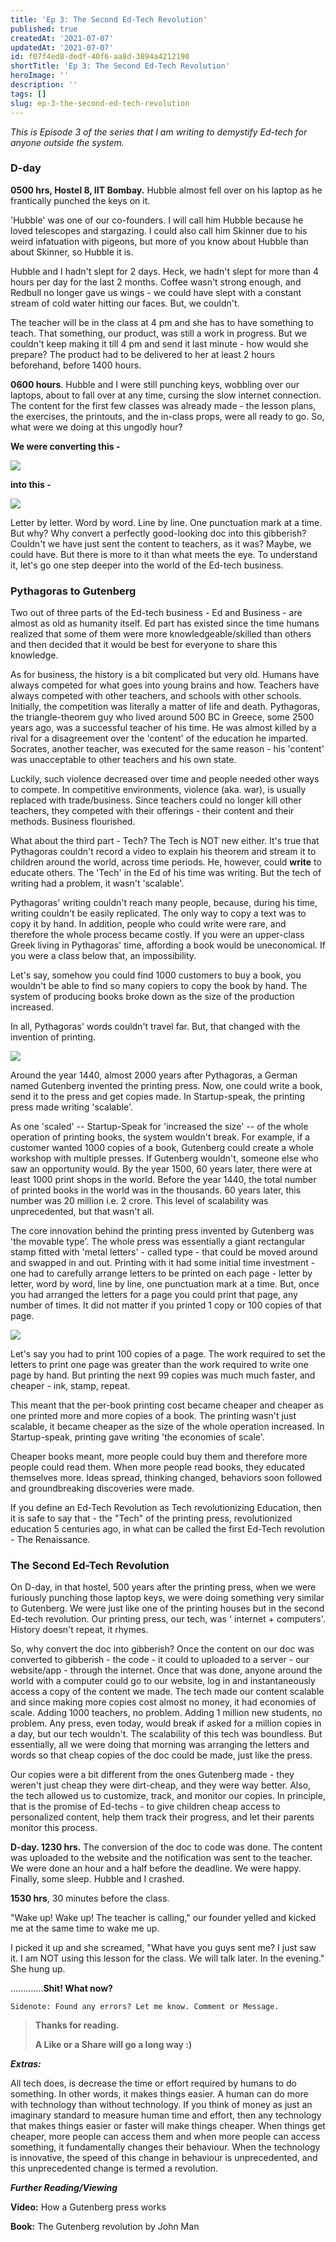```yaml
---
title: 'Ep 3: The Second Ed-Tech Revolution'
published: true
createdAt: '2021-07-07'
updatedAt: '2021-07-07'
id: f07f4ed8-dedf-40f6-aa8d-3894a4212190
shortTitle: 'Ep 3: The Second Ed-Tech Revolution'
heroImage: ''
description: ''
tags: []
slug: ep-3-the-second-ed-tech-revolution
---
```


_This is Episode 3 of the series that I am writing to demystify Ed-tech for anyone outside the system._

### D-day

**0500 hrs, Hostel 8, IIT Bombay.** Hubble almost fell over on his laptop as he frantically punched the keys on it.  

'Hubble' was one of our co-founders. I will call him Hubble because he loved telescopes and stargazing. I could also call him Skinner due to his weird infatuation with pigeons, but more of you know about Hubble than about Skinner, so Hubble it is.

Hubble and I hadn't slept for 2 days. Heck, we hadn't slept for more than 4 hours per day for the last 2 months. Coffee wasn't strong enough, and Redbull no longer gave us wings - we could have slept with a constant stream of cold water hitting our faces. But, we couldn't. 

The teacher will be in the class at 4 pm and she has to have something to teach. That something, our product, was still a work in progress. But we couldn't keep making it till 4 pm and send it last minute - how would she prepare? The product had to be delivered to her at least 2 hours beforehand, before 1400 hours. 

**0600 hours**. Hubble and I were still punching keys, wobbling over our laptops, about to fall over at any time, cursing the slow internet connection. The content for the first few classes was already made - the lesson plans, the exercises, the printouts, and the in-class props, were all ready to go. So, what were we doing at this ungodly hour?

**We were converting this -**

![](https://substackcdn.com/image/fetch/f_auto,q_auto:good,fl_progressive:steep/https%3A%2F%2Fbucketeer-e05bbc84-baa3-437e-9518-adb32be77984.s3.amazonaws.com%2Fpublic%2Fimages%2Fcc553236-c900-4c1f-9ca6-af0feb034bf9_748x580.png)

**into this -**

![](https://substackcdn.com/image/fetch/f_auto,q_auto:good,fl_progressive:steep/https%3A%2F%2Fbucketeer-e05bbc84-baa3-437e-9518-adb32be77984.s3.amazonaws.com%2Fpublic%2Fimages%2F977cfba1-539b-4db4-aa11-daa3a84a68b0_796x587.png)

Letter by letter. Word by word. Line by line. One punctuation mark at a time. But why? Why convert a perfectly good-looking doc into this gibberish? Couldn't we have just sent the content to teachers, as it was? Maybe, we could have. But there is more to it than what meets the eye. To understand it, let's go one step deeper into the world of the Ed-tech business. 

### Pythagoras to Gutenberg

Two out of three parts of the Ed-tech business - Ed and Business - are almost as old as humanity itself. Ed part has existed since the time humans realized that some of them were more knowledgeable/skilled than others and then decided that it would be best for everyone to share this knowledge.

As for business, the history is a bit complicated but very old. Humans have always competed for what goes into young brains and how. Teachers have always competed with other teachers, and schools with other schools. Initially, the competition was literally a matter of life and death. Pythagoras, the triangle-theorem guy who lived around 500 BC in Greece, some 2500 years ago, was a successful teacher of his time. He was almost killed by a rival for a disagreement over the 'content' of the education he imparted. Socrates, another teacher, was executed for the same reason - his 'content' was unacceptable to other teachers and his own state.

Luckily, such violence decreased over time and people needed other ways to compete. In competitive environments, violence (aka. war), is usually replaced with trade/business. Since teachers could no longer kill other teachers, they competed with their offerings - their content and their methods. Business flourished.

What about the third part - Tech? The Tech is NOT new either. It's true that Pythagoras couldn't record a video to explain his theorem and stream it to children around the world, across time periods. He, however, could **write** to educate others. The 'Tech' in the Ed of his time was writing. But the tech of writing had a problem, it wasn't 'scalable'. 

Pythagoras' writing couldn't reach many people, because, during his time, writing couldn't be easily replicated. The only way to copy a text was to copy it by hand. In addition, people who could write were rare, and therefore the whole process became costly. If you were an upper-class Greek living in Pythagoras' time, affording a book would be uneconomical. If you were a class below that, an impossibility.

Let's say, somehow you could find 1000 customers to buy a book, you wouldn't be able to find so many copiers to copy the book by hand. The system of producing books broke down as the size of the production increased.

In all, Pythagoras' words couldn't travel far. But, that changed with the invention of printing.

![](https://substackcdn.com/image/fetch/f_auto,q_auto:good,fl_progressive:steep/https%3A%2F%2Fbucketeer-e05bbc84-baa3-437e-9518-adb32be77984.s3.amazonaws.com%2Fpublic%2Fimages%2F82c4b75a-659d-41ef-ac86-d0d530bceddc_1125x1500.jpeg)

Around the year 1440, almost 2000 years after Pythagoras, a German named Gutenberg invented the printing press. Now, one could write a book, send it to the press and get copies made. In Startup-speak, the printing press made writing 'scalable'.

As one 'scaled' -- Startup-Speak for 'increased the size' -- of the whole operation of printing books, the system wouldn't break. For example, if a customer wanted 1000 copies of a book, Gutenberg could create a whole workshop with multiple presses. If Gutenberg wouldn't, someone else who saw an opportunity would. By the year 1500, 60 years later, there were at least 1000 print shops in the world. Before the year 1440, the total number of printed books in the world was in the thousands. 60 years later, this number was 20 million i.e. 2 crore. This level of scalability was unprecedented, but that wasn't all.

The core innovation behind the printing press invented by Gutenberg was 'the movable type'. The whole press was essentially a giant rectangular stamp fitted with 'metal letters' - called type - that could be moved around and swapped in and out. Printing with it had some initial time investment - one had to carefully arrange letters to be printed on each page - letter by letter, word by word, line by line, one punctuation mark at a time. But, once you had arranged the letters for a page you could print that page, any number of times. It did not matter if you printed 1 copy or 100 copies of that page.

![](https://substackcdn.com/image/fetch/f_auto,q_auto:good,fl_progressive:steep/https%3A%2F%2Fbucketeer-e05bbc84-baa3-437e-9518-adb32be77984.s3.amazonaws.com%2Fpublic%2Fimages%2Ff298a9e0-50d0-4362-b668-5b9ca8ca5d69_1488x989.jpeg)

Let's say you had to print 100 copies of a page. The work required to set the letters to print one page was greater than the work required to write one page by hand. But printing the next 99 copies was much much faster, and cheaper - ink, stamp, repeat.

This meant that the per-book printing cost became cheaper and cheaper as one printed more and more copies of a book. The printing wasn't just scalable, it became cheaper as the size of the whole operation increased. In Startup-speak, printing gave writing 'the economies of scale'.

Cheaper books meant, more people could buy them and therefore more people could read them. When more people read books, they educated themselves more. Ideas spread, thinking changed, behaviors soon followed and groundbreaking discoveries were made.

If you define an Ed-Tech Revolution as Tech revolutionizing Education, then it is safe to say that - the "Tech" of the printing press, revolutionized education 5 centuries ago, in what can be called the first Ed-Tech revolution - The Renaissance.

### The Second Ed-Tech Revolution

On D-day, in that hostel, 500 years after the printing press, when we were furiously punching those laptop keys, we were doing something very similar to Gutenberg. We were just like one of the printing houses but in the second Ed-tech revolution. Our printing press, our tech, was ' internet + computers'. History doesn't repeat, it rhymes.

So, why convert the doc into gibberish? Once the content on our doc was converted to gibberish - the code - it could to uploaded to a server - our website/app - through the internet. Once that was done, anyone around the world with a computer could go to our website, log in and instantaneously access a copy of the content we made. The tech made our content scalable and since making more copies cost almost no money, it had economies of scale. Adding 1000 teachers, no problem. Adding 1 million new students, no problem. Any press, even today, would break if asked for a million copies in a day, but our tech wouldn't. The scalability of this tech was boundless. But essentially, all we were doing that morning was arranging the letters and words so that cheap copies of the doc could be made, just like the press. 

Our copies were a bit different from the ones Gutenberg made - they weren't just cheap they were dirt-cheap, and they were way better. Also, the tech allowed us to customize, track, and monitor our copies. In principle, that is the promise of Ed-techs - to give children cheap access to personalized content, help them track their progress, and let their parents monitor this process. 

**D-day. 1230 hrs.** The conversion of the doc to code was done. The content was uploaded to the website and the notification was sent to the teacher. We were done an hour and a half before the deadline. We were happy. Finally, some sleep. Hubble and I crashed. 

**1530 hrs**, 30 minutes before the class.

"Wake up! Wake up! The teacher is calling," our founder yelled and kicked me at the same time to wake me up.

I picked it up and she screamed, "What have you guys sent me? I just saw it. I am NOT using this lesson for the class. We will talk later. In the evening." She hung up.

.............**Shit! What now?**

```
Sidenote: Found any errors? Let me know. Comment or Message.
```

> **Thanks for reading.**
>
> **A Like or a Share will go a long way :)**

_**Extras:**_

All tech does, is decrease the time or effort required by humans to do something. In other words, it makes things easier. A human can do more with technology than without technology. If you think of money as just an imaginary standard to measure human time and effort, then any technology that makes things easier or faster will make things cheaper. When things get cheaper, more people can access them and when more people can access something, it fundamentally changes their behaviour. When the technology is innovative, the speed of this change in behaviour is unprecedented, and this unprecedented change is termed a revolution. 

_**Further Reading/Viewing**_

**Video:** How a Gutenberg press works

**Book:** The Gutenberg revolution by John Man
